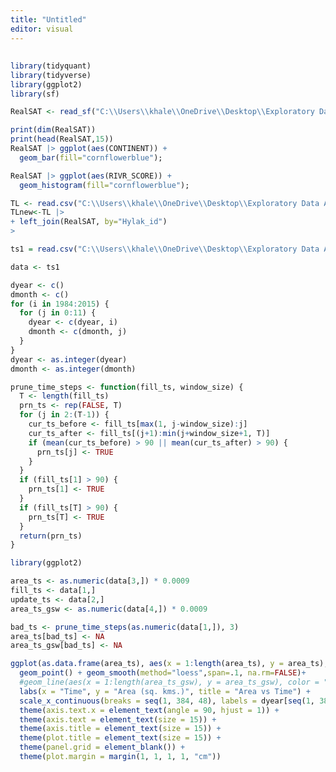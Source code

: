 ```yaml
---
title: "Untitled"
editor: visual
---
```

## 
```r
library(tidyquant)
library(tidyverse)
library(ggplot2)
library(sf)

RealSAT <- read_sf("C:\\Users\\khale\\OneDrive\\Desktop\\Exploratory Data Analysis and Visualization\\Final Project\\ReaLSAT-2-0\\ReaLSAT-2-0\\RealSAT.shp")
```

```r
print(dim(RealSAT))
print(head(RealSAT,15))
RealSAT |> ggplot(aes(CONTINENT)) +
  geom_bar(fill="cornflowerblue");

RealSAT |> ggplot(aes(RIVR_SCORE)) +
  geom_histogram(fill="cornflowerblue");

```
```r

TL <- read.csv("C:\\Users\\khale\\OneDrive\\Desktop\\Exploratory Data Analysis and Visualization\\Final Project\\TopLakes.csv")
TLnew<-TL |> 
+ left_join(RealSAT, by="Hylak_id")
> 
```

```r
ts1 = read.csv("C:\\Users\\khale\\OneDrive\\Desktop\\Exploratory Data Analysis and Visualization\\Final Project\\monthly_timeseries\\monthly_timeseries\\monthly_timeseries_-80_-50\\monthly_timeseries_-80_-50\\ID_800088.csv", stringsAsFactors=FALSE)

data <- ts1

dyear <- c()
dmonth <- c()
for (i in 1984:2015) {
  for (j in 0:11) {
    dyear <- c(dyear, i)
    dmonth <- c(dmonth, j)
  }
}
dyear <- as.integer(dyear)
dmonth <- as.integer(dmonth)

```

```r
prune_time_steps <- function(fill_ts, window_size) {
  T <- length(fill_ts)
  prn_ts <- rep(FALSE, T)
  for (j in 2:(T-1)) {
    cur_ts_before <- fill_ts[max(1, j-window_size):j]
    cur_ts_after <- fill_ts[(j+1):min(j+window_size+1, T)]
    if (mean(cur_ts_before) > 90 || mean(cur_ts_after) > 90) {
      prn_ts[j] <- TRUE
    }
  }
  if (fill_ts[1] > 90) {
    prn_ts[1] <- TRUE
  }
  if (fill_ts[T] > 90) {
    prn_ts[T] <- TRUE
  }
  return(prn_ts)
}
```


```r
library(ggplot2)

area_ts <- as.numeric(data[3,]) * 0.0009
fill_ts <- data[1,]
update_ts <- data[2,]
area_ts_gsw <- as.numeric(data[4,]) * 0.0009

bad_ts <- prune_time_steps(as.numeric(data[1,]), 3)
area_ts[bad_ts] <- NA
area_ts_gsw[bad_ts] <- NA

ggplot(as.data.frame(area_ts), aes(x = 1:length(area_ts), y = area_ts), color = "blue", size = 1) + geom_line()+
  geom_point() + geom_smooth(method="loess",span=.1, na.rm=FALSE)+
  #geom_line(aes(x = 1:length(area_ts_gsw), y = area_ts_gsw), color = "green", linetype = "solid", size = 1) +
  labs(x = "Time", y = "Area (sq. kms.)", title = "Area vs Time") +
  scale_x_continuous(breaks = seq(1, 384, 48), labels = dyear[seq(1, 384, 48)], limits = c(1, 384)) +
  theme(axis.text.x = element_text(angle = 90, hjust = 1)) +
  theme(axis.text = element_text(size = 15)) +
  theme(axis.title = element_text(size = 15)) +
  theme(plot.title = element_text(size = 15)) +
  theme(panel.grid = element_blank()) +
  theme(plot.margin = margin(1, 1, 1, 1, "cm"))




```
